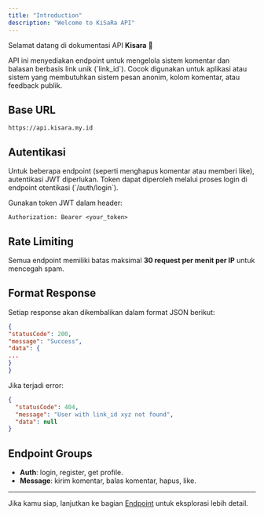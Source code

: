 ```yaml
---
title: "Introduction"
description: "Welcome to KiSaRa API"
---
```


Selamat datang di dokumentasi API **Kisara** 🎉

API ini menyediakan endpoint untuk mengelola sistem komentar dan balasan berbasis link unik (\`link_id\`). Cocok digunakan untuk aplikasi atau sistem yang membutuhkan sistem pesan anonim, kolom komentar, atau feedback publik.

## Base URL

```
https://api.kisara.my.id
```

## Autentikasi

Untuk beberapa endpoint (seperti menghapus komentar atau memberi like), autentikasi JWT diperlukan. Token dapat diperoleh melalui proses login di endpoint otentikasi (\`/auth/login\`).

Gunakan token JWT dalam header:

```
Authorization: Bearer <your_token>
```

## Rate Limiting

Semua endpoint memiliki batas maksimal **30 request per menit per IP** untuk mencegah spam.

## Format Response

Setiap response akan dikembalikan dalam format JSON berikut:

```json
{
"statusCode": 200,
"message": "Success",
"data": {
...
}
}
```

Jika terjadi error:

```json
{
  "statusCode": 404,
  "message": "User with link_id xyz not found",
  "data": null
}
```

## Endpoint Groups

- **Auth**: login, register, get profile.
- **Message**: kirim komentar, balas komentar, hapus, like.

---

Jika kamu siap, lanjutkan ke bagian [Endpoint](../endpoint/get) untuk eksplorasi lebih detail.
